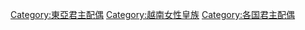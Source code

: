 [[Category:東亞君主配偶|Category:東亞君主配偶]]
[[Category:越南女性皇族|Category:越南女性皇族]]
[[Category:各国君主配偶|Category:各国君主配偶]]